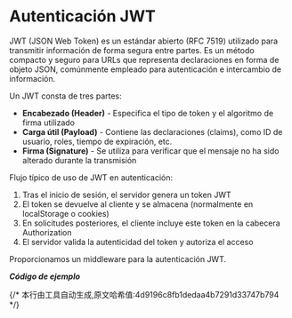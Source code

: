 # Autenticación JWT

JWT (JSON Web Token) es un estándar abierto (RFC 7519) utilizado para transmitir información de forma segura entre partes. Es un método compacto y seguro para URLs que representa declaraciones en forma de objeto JSON, comúnmente empleado para autenticación e intercambio de información.

Un JWT consta de tres partes:
- **Encabezado (Header)** - Especifica el tipo de token y el algoritmo de firma utilizado
- **Carga útil (Payload)** - Contiene las declaraciones (claims), como ID de usuario, roles, tiempo de expiración, etc.
- **Firma (Signature)** - Se utiliza para verificar que el mensaje no ha sido alterado durante la transmisión

Flujo típico de uso de JWT en autenticación:
1. Tras el inicio de sesión, el servidor genera un token JWT
2. El token se devuelve al cliente y se almacena (normalmente en localStorage o cookies)
3. En solicitudes posteriores, el cliente incluye este token en la cabecera Authorization
4. El servidor valida la autenticidad del token y autoriza el acceso

Proporcionamos un middleware para la autenticación JWT.

_**Código de ejemplo**_ 


<Tabs>
  <Tab label="main.rs">
    <JwtAuthCode/>
  </Tab>
  <Tab label="Cargo.toml">
    <JwtAuthCargoCode/>
  </Tab>
</Tabs>
{/* 本行由工具自动生成,原文哈希值:4d9196c8fb1dedaa4b7291d33747b794 */}